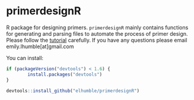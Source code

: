 # primerdesignR

R package for designing primers. `primerdesignR` mainly contains functions for generating and parsing files to automate the process of 
primer design. Please follow the [tutorial](https://github.com/elhumble/primerdesignR/blob/master/primerdesignR_tutorial.pdf) carefully. If you have
any questions please email emily.lhumble[at]gmail.com

You can install:

```R
if (packageVersion("devtools") < 1.6) {
        install.packages("devtools")
}

devtools::install_github("elhumble/primerdesignR")

```

